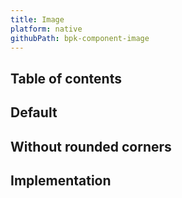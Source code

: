 ```yaml
---
title: Image
platform: native
githubPath: bpk-component-image
---
```




## Table of contents

## Default

<NativeComponentScreenshots
  iOS={iosImageDefault}
  iOSAltText="iOS default image"
  android={androidImageDefault}
  androidAltText="Android default image" />

## Without rounded corners

<NativeComponentScreenshots
  iOS={iosImageNoBorderRadius}
  iOSAltText="iOS image without rounded corners"
  android={androidImageNoBorderRadius}
  androidAltText="Android image without rounded corners" />

## Implementation

<Readme file={readme} />
